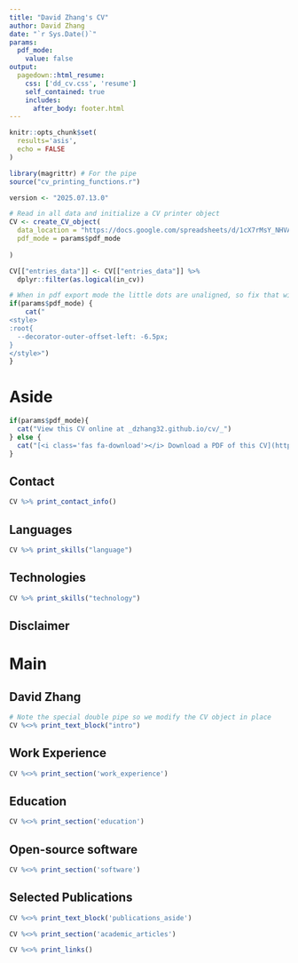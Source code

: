 ```yaml
---
title: "David Zhang's CV"
author: David Zhang
date: "`r Sys.Date()`"
params:
  pdf_mode:
    value: false
output:
  pagedown::html_resume:
    css: ['dd_cv.css', 'resume']
    self_contained: true
    includes:
      after_body: footer.html
---
```


```r
knitr::opts_chunk$set(
  results='asis', 
  echo = FALSE
)

library(magrittr) # For the pipe
source("cv_printing_functions.r")

version <- "2025.07.13.0"

# Read in all data and initialize a CV printer object
CV <- create_CV_object(
  data_location = "https://docs.google.com/spreadsheets/d/1cX7rMsY_NHVAy2a5-arBEp2gtBMswIc7NoGFwMLwF_o/edit?usp=sharing",  
  pdf_mode = params$pdf_mode
  
)

CV[["entries_data"]] <- CV[["entries_data"]] %>% 
  dplyr::filter(as.logical(in_cv))

```


```r
# When in pdf export mode the little dots are unaligned, so fix that with some conditional CSS.
if(params$pdf_mode) {
    cat("
<style>
:root{
  --decorator-outer-offset-left: -6.5px;
}
</style>")
}
```

Aside
================================================================================

```r
if(params$pdf_mode){
  cat("View this CV online at _dzhang32.github.io/cv/_")
} else {
  cat("[<i class='fas fa-download'></i> Download a PDF of this CV](https://github.com/dzhang32/cv/raw/gh-pages/dz_cv.pdf)")
}
```

Contact {#contact}
--------------------------------------------------------------------------------

```r
CV %>% print_contact_info()
```

Languages {#languages}
--------------------------------------------------------------------------------

```r
CV %>% print_skills("language")
```

Technologies {#technologies}
--------------------------------------------------------------------------------

```r
CV %>% print_skills("technology")
```

Disclaimer {#disclaimer}
--------------------------------------------------------------------------------

Main
================================================================================

David Zhang {#title}
--------------------------------------------------------------------------------

```r
# Note the special double pipe so we modify the CV object in place
CV %<>% print_text_block("intro") 
```

Work Experience {data-icon=suitcase}
--------------------------------------------------------------------------------

```r
CV %<>% print_section('work_experience')
```

Education {data-icon=graduation-cap data-concise=true}
--------------------------------------------------------------------------------

```r
CV %<>% print_section('education')
```

<!-- Research Experience {data-icon=laptop} -->
<!-- -------------------------------------------------------------------------------- -->

<!-- ```{r} -->
<!-- CV %<>% print_section('research_positions') -->
<!-- ``` -->

<!-- <br> -->
<!-- <br> -->

Open-source software {data-icon=chart-line}
--------------------------------------------------------------------------------

```r
CV %<>% print_section('software')
```

Selected Publications {data-icon=book}
--------------------------------------------------------------------------------

::: aside
```r
CV %<>% print_text_block('publications_aside')
```
:::

```r
CV %<>% print_section('academic_articles')
```

```r
CV %<>% print_links()
```

